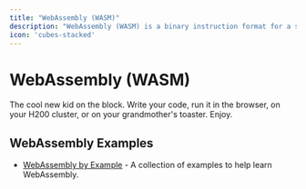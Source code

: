 ```yaml
---
title: "WebAssembly (WASM)"
description: "WebAssembly (WASM) is a binary instruction format for a stack-based virtual machine. WASM is designed as a portable target for compilation of high-level languages like C/C++/Rust, enabling deployment on the web for client and server applications."
icon: 'cubes-stacked'
---
```

# WebAssembly (WASM)

The cool new kid on the block. Write your code, run it in the browser, on your H200 cluster, or on your grandmother's toaster. Enjoy.

## WebAssembly Examples

- [WebAssembly by Example](https://wasmbyexample.dev/home.en-us.html) - A collection of examples to help learn WebAssembly.
